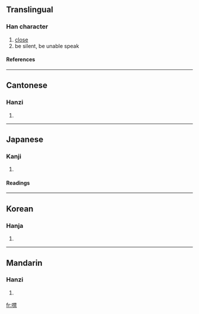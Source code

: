 ==Translingual==
===Han character===
{{Han char|rn=30|rad=口|as=13|sn=16|four=6409<sub>1</sub>|canj=口木木火 (RDDF)}}
# [[close]]
# be silent, be unable speak
====References====
{{Han ref|kx=0209.300|dkj=04364|dj=0432.140|hdz=10688.140|uh=5664|ud=22116|bh=BEB6|bd=48822}}
----
==Cantonese==
===Hanzi===
{{yue-hanzi|jyut=|y=gam3}}
# {{defn|Cantonese}}
----
==Japanese==
===Kanji===
{{ja-kanji|grade=|rs=口13}}
# {{defn|Japanese}} 
====Readings====
{{ja-readings|on=[[きん]] (kin)|kun=[[つぐむ]] (tsugumu)}}
----
==Korean==
===Hanja===
{{ko-hanja|hangeul=금|rv=geum|mr=kŭm}}
# {{defn|Korean}}
----
==Mandarin==
===Hanzi===
{{cmn-hanzi|pin=[[hùi]] (hui4), [[jìn]] (jin4)|wg=hui<sup>4</sup>, chin<sup>4</sup>}}
# {{defn|Mandarin}}

[[fr:噤]]